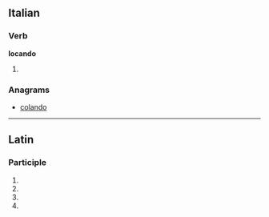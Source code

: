 ==Italian==

===Verb===
'''locando'''

# {{gerund of|[[locare#Italian|locare]]|lang=it}}

===Anagrams===
* [[colando#Italian|colando]]

----

==Latin==

===Participle===
{{la-part-form|locandō}}

# {{inflection of|locandus|locandus|dat|m|s|lang=la}}
# {{inflection of|locandus|locandus|dat|n|s|lang=la}}
# {{inflection of|locandus|locandus|abl|m|s|lang=la}}
# {{inflection of|locandus|locandus|abl|n|s|lang=la}}